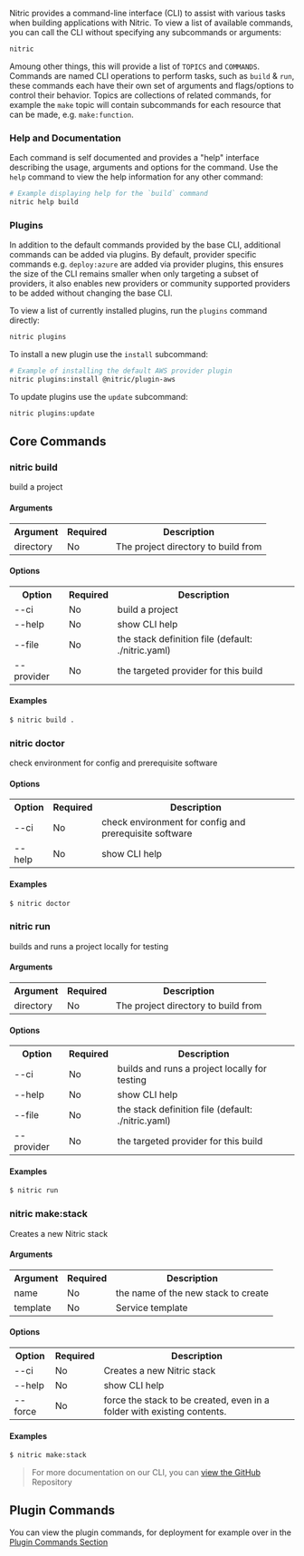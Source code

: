 
Nitric provides a command-line interface (CLI) to assist with various tasks when building applications with Nitric. To view a list of available commands, you can call the CLI without specifying any subcommands or arguments:

```bash
nitric
```

Amoung other things, this will provide a list of `TOPICS` and `COMMANDS`. Commands are named CLI operations to perform tasks, such as `build` & `run`, these commands each have their own set of arguments and flags/options to control their behavior. Topics are collections of related commands, for example the `make` topic will contain subcommands for each resource that can be made, e.g. `make:function`.

### Help and Documentation

Each command is self documented and provides a "help" interface describing the usage, arguments and options for the command. Use the `help` command to view the help information for any other command:

```bash
# Example displaying help for the `build` command
nitric help build
```

### Plugins

In addition to the default commands provided by the base CLI, additional commands can be added via plugins. By default, provider specific commands e.g. `deploy:azure` are added via provider plugins, this ensures the size of the CLI remains smaller when only targeting a subset of providers, it also enables new providers or community supported providers to be added without changing the base CLI.

To view a list of currently installed plugins, run the `plugins` command directly:

```bash
nitric plugins
```

To install a new plugin use the `install` subcommand:

```bash
# Example of installing the default AWS provider plugin
nitric plugins:install @nitric/plugin-aws
```

To update plugins use the `update` subcommand:

```bash
nitric plugins:update
```

## Core Commands

  
### nitric build

build a project


#### Arguments

<table>
    <th>
       <strong>Argument</strong>
    </th>
    <th>
       <strong>Required</strong> 
    </th>
    <th>
       <strong>Description</strong>
    </th>
    <tr>
      <td>directory</td>
      <td>
          No
      </td>
      <td>The project directory to build from</td>
    </tr>
</table>



#### Options

<table>
    <th>
       <strong>Option</strong>
    </th>
    <th>
       <strong>Required</strong> 
    </th>
    <th>
       <strong>Description</strong>
    </th>
    <tr>
      <td>--ci</td>
      <td>
          No
      </td>
      <td>
        build a project
      </td>
    </tr>
    <tr>
      <td>--help</td>
      <td>
          No
      </td>
      <td>
        show CLI help
      </td>
    </tr>
    <tr>
      <td>--file</td>
      <td>
          No
      </td>
      <td>
        the stack definition file (default: .&#x2F;nitric.yaml)
      </td>
    </tr>
    <tr>
      <td>--provider</td>
      <td>
          No
      </td>
      <td>
        the targeted provider for this build
      </td>
    </tr>
</table>


#### Examples

```bash
$ nitric build .
```
  
  
### nitric doctor

check environment for config and prerequisite software



#### Options

<table>
    <th>
       <strong>Option</strong>
    </th>
    <th>
       <strong>Required</strong> 
    </th>
    <th>
       <strong>Description</strong>
    </th>
    <tr>
      <td>--ci</td>
      <td>
          No
      </td>
      <td>
        check environment for config and prerequisite software
      </td>
    </tr>
    <tr>
      <td>--help</td>
      <td>
          No
      </td>
      <td>
        show CLI help
      </td>
    </tr>
</table>


#### Examples

```bash
$ nitric doctor
```
  
  
### nitric run

builds and runs a project locally for testing


#### Arguments

<table>
    <th>
       <strong>Argument</strong>
    </th>
    <th>
       <strong>Required</strong> 
    </th>
    <th>
       <strong>Description</strong>
    </th>
    <tr>
      <td>directory</td>
      <td>
          No
      </td>
      <td>The project directory to build from</td>
    </tr>
</table>



#### Options

<table>
    <th>
       <strong>Option</strong>
    </th>
    <th>
       <strong>Required</strong> 
    </th>
    <th>
       <strong>Description</strong>
    </th>
    <tr>
      <td>--ci</td>
      <td>
          No
      </td>
      <td>
        builds and runs a project locally for testing
      </td>
    </tr>
    <tr>
      <td>--help</td>
      <td>
          No
      </td>
      <td>
        show CLI help
      </td>
    </tr>
    <tr>
      <td>--file</td>
      <td>
          No
      </td>
      <td>
        the stack definition file (default: .&#x2F;nitric.yaml)
      </td>
    </tr>
    <tr>
      <td>--provider</td>
      <td>
          No
      </td>
      <td>
        the targeted provider for this build
      </td>
    </tr>
</table>


#### Examples

```bash
$ nitric run
```
  
  
### nitric make:stack

Creates a new Nitric stack


#### Arguments

<table>
    <th>
       <strong>Argument</strong>
    </th>
    <th>
       <strong>Required</strong> 
    </th>
    <th>
       <strong>Description</strong>
    </th>
    <tr>
      <td>name</td>
      <td>
          No
      </td>
      <td>the name of the new stack to create</td>
    </tr>
    <tr>
      <td>template</td>
      <td>
          No
      </td>
      <td>Service template</td>
    </tr>
</table>



#### Options

<table>
    <th>
       <strong>Option</strong>
    </th>
    <th>
       <strong>Required</strong> 
    </th>
    <th>
       <strong>Description</strong>
    </th>
    <tr>
      <td>--ci</td>
      <td>
          No
      </td>
      <td>
        Creates a new Nitric stack
      </td>
    </tr>
    <tr>
      <td>--help</td>
      <td>
          No
      </td>
      <td>
        show CLI help
      </td>
    </tr>
    <tr>
      <td>--force</td>
      <td>
          No
      </td>
      <td>
        force the stack to be created, even in a folder with existing contents.
      </td>
    </tr>
</table>


#### Examples

```bash
$ nitric make:stack
```
  

> For more documentation on our CLI, you can <a target="_target" href="https://github.com/nitrictech/cli">view the GitHub</a> Repository

## Plugin Commands

You can view the plugin commands, for deployment for example over in the [Plugin Commands Section](/docs/reference/cli/plugin-commands)